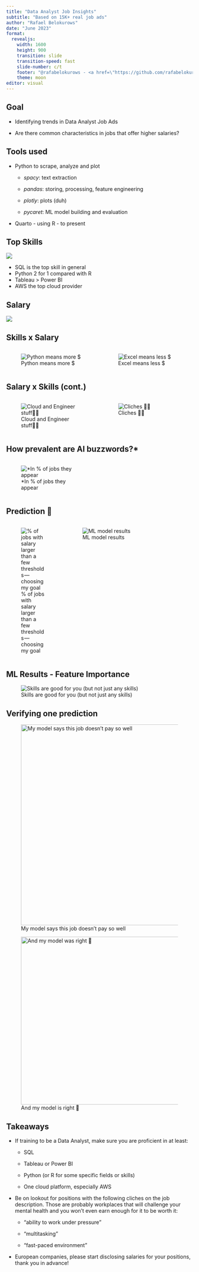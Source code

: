 ---
title: "Data Analyst Job Insights"
subtitle: "Based on 15K+ real job ads"
author: "Rafael Belokurows"
date: "June 2023"
format: 
  revealjs:
    width: 1600
    height: 900
    transition: slide
    transition-speed: fast
    slide-number: c/t
    footer: "@rafabelokurows - <a href=\"https://github.com/rafabelokurows/data-analyst-job-skills\">Github repository</a> - <a href=\"https://rafabelokurows.medium.com/what-do-companies-want-in-a-data-analyst-and-the-salaries-they-offer-in-return-fba8324101db\">Medium article</a>"
    theme: moon
editor: visual
---

## Goal

-   Identifying trends in Data Analyst Job Ads

-   Are there common characteristics in jobs that offer higher salaries?

## Tools used

-   Python to scrape, analyze and plot

    -   *spacy*: text extraction

    -   *pandas*: storing, processing, feature engineering

    -   *plotly*: plots (duh)

    -   *pycaret*: ML model building and evaluation

-   Quarto - using R - to present

## Top Skills

![](https://cdn-images-1.medium.com/max/1350/1*L6YrS1zfm-KkB7LOb1alow.png)

-   SQL is the top skill in general
-   Python 2 for 1 compared with R
-   Tableau \> Power BI
-   AWS the top cloud provider

## Salary

![](https://cdn-images-1.medium.com/max/900/1*y7CY1Paj7PyFHK2JPpbHHg.png)

## Skills x Salary

::: columns
::: {.column width="50%"}
![Python means more \$](https://cdn-images-1.medium.com/max/900/1*UFVhQ0s3cdXXtXHba2jEAA.png){alt="Python means more $"}
:::

::: {.column width="50%"}
![Excel means less \$](https://cdn-images-1.medium.com/max/900/1*VcaYFcvy6RkaMX9XNiSX6A.png){alt="Excel means less $"}
:::
:::

## Salary x Skills (cont.)

::: columns
::: {.column width="50%"}
![Cloud and Engineer stuff👍🏻](https://cdn-images-1.medium.com/max/900/1*GHc2bZ_eJet8seSuZlI_9Q.png){alt="Cloud and Engineer stuff👍🏻"}
:::

::: {.column width="50%"}
![Cliches 👎🏻](https://cdn-images-1.medium.com/max/900/1*b7UzIS1nYmMBEWk0YbQNcg.png){alt="Cliches 👎🏻"}
:::
:::

## How prevalent are AI buzzwords?\*

::: columns
::: {.column width="50%"}
![\*In % of jobs they appear](https://cdn-images-1.medium.com/max/900/1*l3NhR-0Lmez4dMnTTGN6Tg.png){alt="*In % of jobs they appear"}
:::

::: {.column width="50%"}
:::
:::

## Prediction 🔮

::: columns
::: {.column width="30%"}
![% of jobs with salary larger than a few thresholds --- choosing my goal](https://cdn-images-1.medium.com/max/900/1*cdcA42yFUmYy__tMXuWuGw.png){alt="% of jobs with salary larger than a few thresholds — choosing my goal"}
:::

::: {.column width="70%"}
![ML model results](https://cdn-images-1.medium.com/max/900/1*B1ZxXIkM6DPFNZT2BvOvmA.png){alt="ML model results"}
:::
:::

## ML Results - Feature Importance

![Skills are good for you (but not just any skills)](https://cdn-images-1.medium.com/max/900/1*yC65glRUlkLKNLlk-qinyg.png){alt="Skills are good for you (but not just any skills)"}

## Verifying one prediction

::: {.fragment fragment-index="1"}
![My model says this job doesn't pay so well](https://cdn-images-1.medium.com/max/900/1*bF1Z-cMIRbAy5vY6ad7ZGA.png){alt="My model says this job doesn’t pay so well" width="542"}
:::

::: {.fragment fragment-index="2"}
![And my model is right 🥳](https://cdn-images-1.medium.com/max/900/1*lg8fH5iV4cCt6eR_ulb4Qg.png){alt="And my model was right 🥳" width="453"}
:::

## Takeaways

-   If training to be a Data Analyst, make sure you are proficient in at least:

    -   SQL

    -   Tableau or Power BI

    -   Python (or R for some specific fields or skills)

    -   One cloud platform, especially AWS

-   Be on lookout for positions with the following cliches on the job description. Those are probably workplaces that will challenge your mental health and you won't even earn enough for it to be worth it:

    -   "ability to work under pressure"

    -   "multitasking"

    -   "fast-paced environment"

-   European companies, please start disclosing salaries for your positions, thank you in advance!
